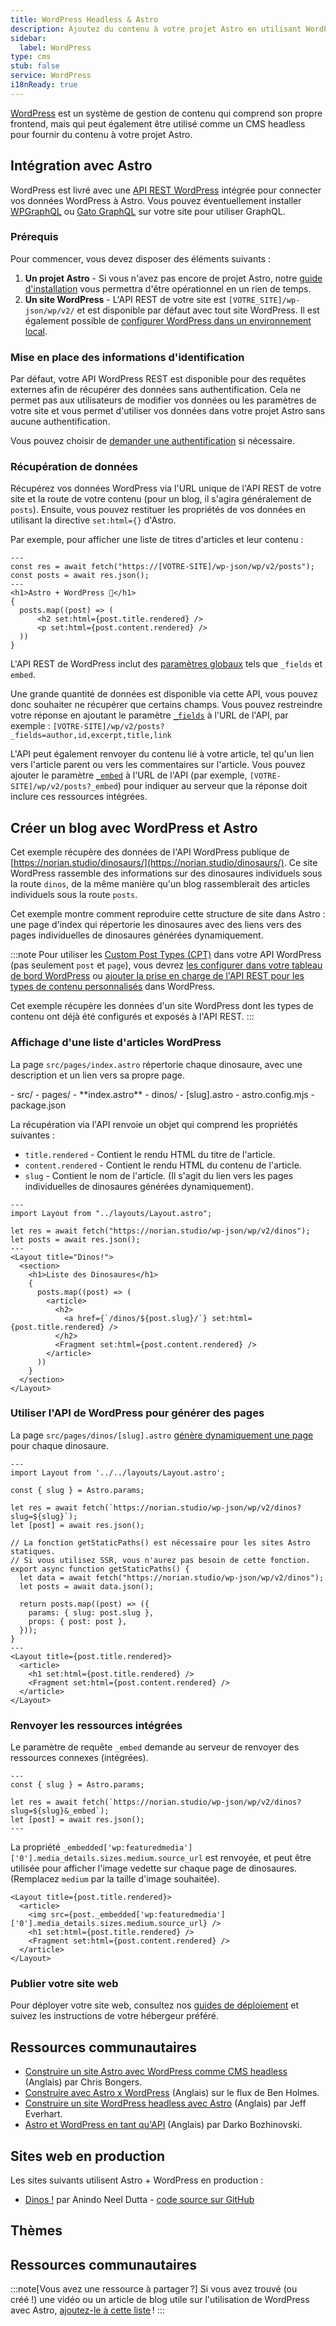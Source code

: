 ```yaml
---
title: WordPress Headless & Astro
description: Ajoutez du contenu à votre projet Astro en utilisant WordPress comme CMS
sidebar:
  label: WordPress
type: cms
stub: false
service: WordPress
i18nReady: true
---
```


[WordPress](https://wordpress.org/) est un système de gestion de contenu qui comprend son propre frontend, mais qui peut également être utilisé comme un CMS headless pour fournir du contenu à votre projet Astro.

## Intégration avec Astro

WordPress est livré avec une [API REST WordPress](https://developer.wordpress.org/rest-api/) intégrée pour connecter vos données WordPress à Astro. Vous pouvez éventuellement installer [WPGraphQL](https://wordpress.org/plugins/wp-graphql/) ou [Gato GraphQL](https://wordpress.org/plugins/gatographql/) sur votre site pour utiliser GraphQL.

### Prérequis

Pour commencer, vous devez disposer des éléments suivants :

1. **Un projet Astro** - Si vous n'avez pas encore de projet Astro, notre [guide d'installation](/fr/install-and-setup/) vous permettra d'être opérationnel en un rien de temps.
2. **Un site WordPress** - L'API REST de votre site est `[VOTRE_SITE]/wp-json/wp/v2/` et est disponible par défaut avec tout site WordPress. Il est également possible de [configurer WordPress dans un environnement local](https://wordpress.org/support/article/installing-wordpress-on-your-own-computer/).

### Mise en place des informations d'identification

Par défaut, votre API WordPress REST est disponible pour des requêtes externes afin de récupérer des données sans authentification. Cela ne permet pas aux utilisateurs de modifier vos données ou les paramètres de votre site et vous permet d'utiliser vos données dans votre projet Astro sans aucune authentification.

Vous pouvez choisir de [demander une authentification](https://developer.wordpress.org/rest-api/frequently-asked-questions/#require-authentication-for-all-requests) si nécessaire.

### Récupération de données

Récupérez vos données WordPress via l'URL unique de l'API REST de votre site et la route de votre contenu (pour un blog, il s'agira généralement de `posts`). Ensuite, vous pouvez restituer les propriétés de vos données en utilisant la directive `set:html={}` d'Astro.

Par exemple, pour afficher une liste de titres d'articles et leur contenu :

```astro title="src/pages/index.astro"
---
const res = await fetch("https://[VOTRE-SITE]/wp-json/wp/v2/posts");
const posts = await res.json();
---
<h1>Astro + WordPress 🚀</h1>
{
  posts.map((post) => (
      <h2 set:html={post.title.rendered} />
      <p set:html={post.content.rendered} />
  ))
}
```

L'API REST de WordPress inclut des [paramètres globaux](https://developer.wordpress.org/rest-api/using-the-rest-api/global-parameters/) tels que `_fields` et `embed`.

Une grande quantité de données est disponible via cette API, vous pouvez donc souhaiter ne récupérer que certains champs. Vous pouvez restreindre votre réponse en ajoutant le paramètre [`_fields`](https://developer.wordpress.org/rest-api/using-the-rest-api/global-parameters/#_fields) à l'URL de l'API, par exemple : `[VOTRE-SITE]/wp/v2/posts?_fields=author,id,excerpt,title,link`

L'API peut également renvoyer du contenu lié à votre article, tel qu'un lien vers l'article parent ou vers les commentaires sur l'article. Vous pouvez ajouter le paramètre [`_embed`](https://developer.wordpress.org/rest-api/using-the-rest-api/global-parameters/#_embed) à l'URL de l'API (par exemple, `[VOTRE-SITE]/wp/v2/posts?_embed`) pour indiquer au serveur que la réponse doit inclure ces ressources intégrées.

## Créer un blog avec WordPress et Astro

Cet exemple récupère des données de l'API WordPress publique de [https://norian.studio/dinosaurs/](https://norian.studio/dinosaurs/). Ce site WordPress rassemble des informations sur des dinosaures individuels sous la route `dinos`, de la même manière qu'un blog rassemblerait des articles individuels sous la route `posts`.

Cet exemple montre comment reproduire cette structure de site dans Astro : une page d'index qui répertorie les dinosaures avec des liens vers des pages individuelles de dinosaures générées dynamiquement.

:::note
Pour utiliser les [Custom Post Types (CPT)](https://learn.wordpress.org/lesson-plan/custom-post-types/) dans votre API WordPress (pas seulement `post` et `page`), vous devrez [les configurer dans votre tableau de bord WordPress](https://stackoverflow.com/questions/48536646/how-can-i-get-data-from-custom-post-type-using-wp-rest-api) ou [ajouter la prise en charge de l'API REST pour les types de contenu personnalisés](https://developer.wordpress.org/rest-api/extending-the-rest-api/adding-rest-api-support-for-custom-content-types/) dans WordPress.

Cet exemple récupère les données d'un site WordPress dont les types de contenu ont déjà été configurés et exposés à l'API REST.
:::

### Affichage d'une liste d'articles WordPress

La page `src/pages/index.astro` répertorie chaque dinosaure, avec une description et un lien vers sa propre page.

<FileTree title="Structure de Projet">
- src/
  - pages/
    - **index.astro**
    - dinos/
      - [slug].astro
- astro.config.mjs
- package.json
</FileTree>

La récupération via l'API renvoie un objet qui comprend les propriétés suivantes :

- `title.rendered` - Contient le rendu HTML du titre de l'article.
- `content.rendered` - Contient le rendu HTML du contenu de l'article.
- `slug` - Contient le nom de l'article. (Il s'agit du lien vers les pages individuelles de dinosaures générées dynamiquement).

```astro title="/src/pages/index.astro"
---
import Layout from "../layouts/Layout.astro";

let res = await fetch("https://norian.studio/wp-json/wp/v2/dinos");
let posts = await res.json();
---
<Layout title="Dinos!">
  <section>
    <h1>Liste des Dinosaures</h1>
    {
      posts.map((post) => (
        <article>
          <h2>
            <a href={`/dinos/${post.slug}/`} set:html={post.title.rendered} />
          </h2>
          <Fragment set:html={post.content.rendered} />
        </article>
      ))
    }
  </section>
</Layout>
```

### Utiliser l'API de WordPress pour générer des pages

La page `src/pages/dinos/[slug].astro` [génère dynamiquement une page](/fr/guides/routing/#routes-dynamiques) pour chaque dinosaure.

```astro title="/src/pages/dinos/[slug].astro"
---
import Layout from '../../layouts/Layout.astro';

const { slug } = Astro.params;

let res = await fetch(`https://norian.studio/wp-json/wp/v2/dinos?slug=${slug}`);
let [post] = await res.json();

// La fonction getStaticPaths() est nécessaire pour les sites Astro statiques.
// Si vous utilisez SSR, vous n'aurez pas besoin de cette fonction.
export async function getStaticPaths() {
  let data = await fetch("https://norian.studio/wp-json/wp/v2/dinos");
  let posts = await data.json();

  return posts.map((post) => ({
    params: { slug: post.slug },
    props: { post: post },
  }));
}
---
<Layout title={post.title.rendered}>
  <article>
    <h1 set:html={post.title.rendered} />
    <Fragment set:html={post.content.rendered} />
  </article>
</Layout>
```

### Renvoyer les ressources intégrées

Le paramètre de requête `_embed` demande au serveur de renvoyer des ressources connexes (intégrées).

```astro title="src/pages/dinos/[slug].astro" /&_embed/
---
const { slug } = Astro.params;

let res = await fetch(`https://norian.studio/wp-json/wp/v2/dinos?slug=${slug}&_embed`);
let [post] = await res.json();
---
```

La propriété `_embedded['wp:featuredmedia']['0'].media_details.sizes.medium.source_url` est renvoyée, et peut être utilisée pour afficher l'image vedette sur chaque page de dinosaures. (Remplacez `medium` par la taille d'image souhaitée).

```astro title="/src/pages/dinos/[slug].astro" {3}
<Layout title={post.title.rendered}>
  <article>
    <img src={post._embedded['wp:featuredmedia']['0'].media_details.sizes.medium.source_url} />
    <h1 set:html={post.title.rendered} />
    <Fragment set:html={post.content.rendered} />
  </article>
</Layout>
```

### Publier votre site web

Pour déployer votre site web, consultez nos [guides de déploiement](/fr/guides/deploy/) et suivez les instructions de votre hébergeur préféré.

## Ressources communautaires

- [Construire un site Astro avec WordPress comme CMS headless](https://blog.openreplay.com/building-an-astro-website-with-wordpress-as-a-headless-cms/) (Anglais) par Chris Bongers.
- [Construire avec Astro x WordPress](https://www.youtube.com/watch?v=Jstqgklvfnc) (Anglais) sur le flux de Ben Holmes.
- [Construire un site WordPress headless avec Astro](https://developers.wpengine.com/blog/building-a-headless-wordpress-site-with-astro) (Anglais) par Jeff Everhart.
- [Astro et WordPress en tant qu'API](https://darko.io/posts/wp-as-an-api/) (Anglais) par Darko Bozhinovski.

## Sites web en production

Les sites suivants utilisent Astro + WordPress en production :

- [Dinos !](https://wc-dinos.netlify.app/) par Anindo Neel Dutta - [code source sur GitHub](https://github.com/leen-neel/astro-wordpress)

## Thèmes

<Grid>
  <Card title="Astro WordPress Starter" href="https://astro.build/themes/details/astro-wordpress-starter/" thumbnail="astro-wordpress-starter.png"/>
</Grid>

## Ressources communautaires

<CardGrid>

  <LinkCard href="https://dev.to/bngmnn/leveraging-wordpress-as-a-headless-cms-for-your-astro-website-a-comprehensive-guide-a4d" title="Introduction à Astro + WordPress (Anglais)"/>
  <LinkCard title="Astro + WPGraphQL pour des sites WordPress plus sécurisés (Anglais)" href="https://www.youtube.com/watch?v=fWxn-r83ygQ" />
  <LinkCard title="Réduire les temps de compilation de WordPress en mode headless grâce à l'API couche de contenu d'Astro (Anglais)" href="https://andrewkepson.com/blog/headless-wordpress/build-time-astro-content-layer-api/"/>
  <LinkCard title="Comment configurer un site WordPress headless avec Astro (Anglais)" href="https://dev.to/mathiasahlgren/how-to-set-up-a-headless-wordpress-site-with-astro-3a2h" />
  <LinkCard title="Créer un site statique avec WordPress et Astro (Anglais)" href="https://kinsta.com/blog/wordpress-astro/" />
  <LinkCard title="Passer à WordPress headless avec Astro (Anglais)" href="https://www.youtube.com/watch?v=MP2TR6Z_YTc" />
  <LinkCard title="Tirer parti de WordPress comme CMS headless pour votre site Web Astro : configuration de l'API et récupération de données (Anglais)" href="https://medium.com/@bangemann.dev/configure-wordpress-rest-api-setup-data-fetching-4af5161095f6" />
  <LinkCard title="WordPress headless avec Astro : Installation d'Astro et récupération d'articles avec WP-GraphQL (Anglais)" href="https://www.youtube.com/watch?v=2PSqABrME28" />
  <LinkCard title="Créer un site WordPress headless avec Astro (Anglais)" href="https://www.youtube.com/watch?v=54U7dVmhyxE" />
  <LinkCard title="Démo de démarrage de WordPress headless avec Astro par WPEngine (Anglais)" href="https://www.youtube.com/watch?v=BcoxZZIfESI" />
  <LinkCard title="WordPress headless avec Astro – Créez un blog simple à partir de zéro avec Tailwind CSS (Anglais)" href="https://fullstackdigital.io/blog/headless-wordpress-with-astro-build-a-simple-blog/" />
  <LinkCard title="Créer un site e-commerce avec WordPress Headless et Astro (Anglais)" href="https://shaxadd.medium.com/building-an-e-commerce-website-with-headless-wordpress-and-astro-2712d8c8b735" />
   <LinkCard title="Créer un site WordPress headless avec Astro (Anglais)" href="https://wpengine.com/builders/building-headless-wordpress-site-astro/" />
  <LinkCard title="Créer un site web Astro avec WordPress en tant que CMS headless (Anglais)" href="https://blog.openreplay.com/building-an-astro-website-with-wordpress-as-a-headless-cms/" />
 

</CardGrid>

:::note[Vous avez une ressource à partager ?]
Si vous avez trouvé (ou créé !) une vidéo ou un article de blog utile sur l'utilisation de WordPress avec Astro, [ajoutez-le à cette liste](https://github.com/withastro/docs/edit/main/src/content/docs/en/guides/cms/wordpress.mdx) !
:::
